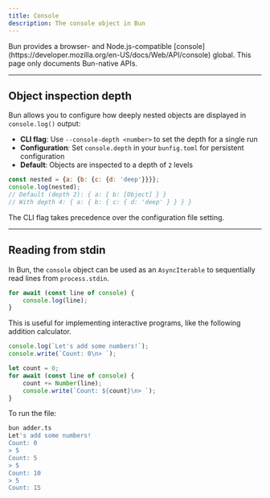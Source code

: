 ```yaml
---
title: Console
description: The console object in Bun
---
```


<Note>
	Bun provides a browser- and Node.js-compatible
	[console](https://developer.mozilla.org/en-US/docs/Web/API/console) global. This page only
	documents Bun-native APIs.
</Note>

---

## Object inspection depth

Bun allows you to configure how deeply nested objects are displayed in `console.log()` output:

- **CLI flag**: Use `--console-depth <number>` to set the depth for a single run
- **Configuration**: Set `console.depth` in your `bunfig.toml` for persistent configuration
- **Default**: Objects are inspected to a depth of `2` levels

```js
const nested = {a: {b: {c: {d: 'deep'}}}};
console.log(nested);
// Default (depth 2): { a: { b: [Object] } }
// With depth 4: { a: { b: { c: { d: 'deep' } } } }
```

The CLI flag takes precedence over the configuration file setting.

---

## Reading from stdin

In Bun, the `console` object can be used as an `AsyncIterable` to sequentially read lines from `process.stdin`.

```ts adder.ts icon="/icons/typescript.svg"
for await (const line of console) {
	console.log(line);
}
```

This is useful for implementing interactive programs, like the following addition calculator.

```ts adder.ts icon="/icons/typescript.svg"
console.log(`Let's add some numbers!`);
console.write(`Count: 0\n> `);

let count = 0;
for await (const line of console) {
	count += Number(line);
	console.write(`Count: ${count}\n> `);
}
```

To run the file:

```bash terminal icon="terminal"
bun adder.ts
Let's add some numbers!
Count: 0
> 5
Count: 5
> 5
Count: 10
> 5
Count: 15
```
